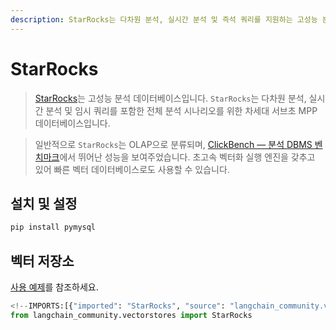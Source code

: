 ```yaml
---
description: StarRocks는 다차원 분석, 실시간 분석 및 즉석 쿼리를 지원하는 고성능 분석 데이터베이스입니다.
---
```


# StarRocks

> [StarRocks](https://www.starrocks.io/)는 고성능 분석 데이터베이스입니다.
`StarRocks`는 다차원 분석, 실시간 분석 및 임시 쿼리를 포함한 전체 분석 시나리오를 위한 차세대 서브초 MPP 데이터베이스입니다.

> 일반적으로 `StarRocks`는 OLAP으로 분류되며, [ClickBench — 분석 DBMS 벤치마크](https://benchmark.clickhouse.com/)에서 뛰어난 성능을 보여주었습니다. 초고속 벡터화 실행 엔진을 갖추고 있어 빠른 벡터 데이터베이스로도 사용할 수 있습니다.

## 설치 및 설정

```bash
pip install pymysql
```


## 벡터 저장소

[사용 예제](/docs/integrations/vectorstores/starrocks)를 참조하세요.

```python
<!--IMPORTS:[{"imported": "StarRocks", "source": "langchain_community.vectorstores", "docs": "https://api.python.langchain.com/en/latest/vectorstores/langchain_community.vectorstores.starrocks.StarRocks.html", "title": "StarRocks"}]-->
from langchain_community.vectorstores import StarRocks
```